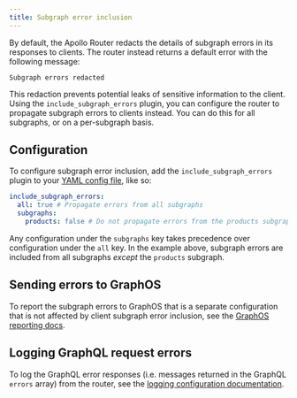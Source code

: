 ```yaml
---
title: Subgraph error inclusion
---
```


By default, the Apollo Router redacts the details of subgraph errors in its responses to clients. The router instead returns a default error with the following message:

```
Subgraph errors redacted
```

This redaction prevents potential leaks of sensitive information to the client. Using the `include_subgraph_errors` plugin, you can configure the router to propagate subgraph errors to clients instead. You can do this for all subgraphs, or on a per-subgraph basis.

## Configuration

To configure subgraph error inclusion, add the `include_subgraph_errors` plugin to your [YAML config file](./overview/#yaml-config-file), like so:

```yaml title="router.yaml"
include_subgraph_errors:
  all: true # Propagate errors from all subgraphs
  subgraphs:
    products: false # Do not propagate errors from the products subgraph
```

Any configuration under the `subgraphs` key takes precedence over configuration under the `all` key. In the example above, subgraph errors are included from all subgraphs _except_ the `products` subgraph.

## Sending errors to GraphOS
To report the subgraph errors to GraphOS that is a separate configuration that is not affected by client subgraph error inclusion, see the [GraphOS reporting docs](./../telemetry/apollo-telemetry.mdx).

## Logging GraphQL request errors
To log the GraphQL error responses (i.e. messages returned in the GraphQL `errors` array) from the router, see the [logging configuration documentation](./../telemetry/exporters/logging/overview).

